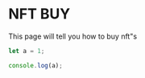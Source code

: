 # NFT BUY 

This page will tell you how to buy nft"s
```js filename="buy.js" {3} copy
let a = 1;

console.log(a);
```